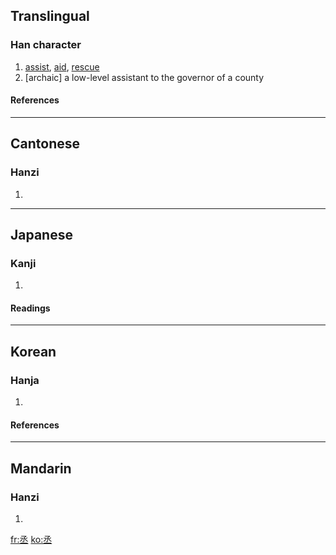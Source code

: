 ==Translingual==
===Han character===
{{Han char|rn=1|rad=一|as=05|sn=6|four=1710<sub>3</sub>|canj=弓水一 (NEM), X弓水一 (XNEM)}}
# [[assist]], [[aid]], [[rescue]]
# [archaic] a low-level assistant to the governor of a county

====References====
{{Han ref|kx=0078.050|dkj=00040|dj=0157.010|hdz=10019.080|uh=4E1E|ud=19998|bh=A5E0|bd=42464}}
----
==Cantonese==
===Hanzi===
{{yue-hanzi|jyut=|y=sing4}}
# {{defn|Cantonese}}
----
==Japanese==
===Kanji===
{{ja-kanji|grade=|rs=一05}}
# {{defn|Japanese}}
====Readings====
{{ja-readings|on=[[しょう]] (shō), [[じょう]] (jō)|kun=[[すくう]] (sukuu), [[たすける]] (tasukeru)}}
----
==Korean==
===Hanja===
{{ko-hanja|hangeul=[[승]], [[증]]|rv=seung, jeung|mr=sŭng, chŭng|eumhun=[[정승]], [[나아갈]]|ehrv=jeongseung, naagal|ehmr=chǒngsǔng, naagal|ehy=}}

# {{defn|Korean}}

====References====
{{Hanja ref|nav=10256}}

----

==Mandarin==
===Hanzi===
{{cmn-hanzi|pin=[[chéng]] ([[cheng2]])|wg=ch'eng<sup>2</sup>}}
# {{defn|Mandarin}}

[[fr:丞]]
[[ko:丞]]